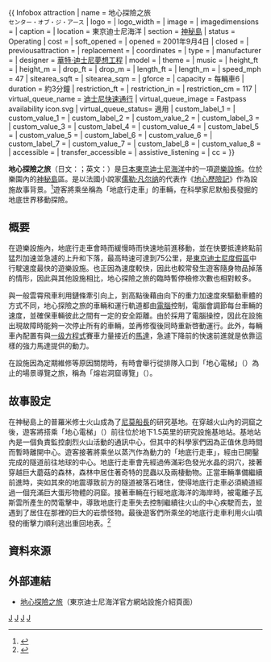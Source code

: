 {{ Infobox attraction
| name                = 地心探險之旅<br><small>センター・オブ・ジ・アース</small>
| logo                = <!--Use ONLY the filename, not a full [[Image:|Image:]] link-->
| logo_width          = <!--Default is 250px-->
| image               =
| imagedimensions     =
| caption             = 
| location            = 東京迪士尼海洋
| section             = [[神秘島_(東京迪士尼海洋)|神秘島]]
| status              = Operating
| cost                = 
| soft_opened         = 
| opened              = 2001年9月4日
| closed              = 
| previousattraction  = <!--If there is an appropriate article, this should be linked.-->
| replacement         = <!--If there is an appropriate article, this should be linked.-->
| coordinates         = <!--Use ONLY if attraction is at one park. Use {{coord}}-->
| type                = 
| manufacturer        = <!--Must not be linked.-->
| designer            = [[華特·迪士尼夢想工程|華特·迪士尼夢想工程]]
| model               = 
| theme               = <!--Should be linked.-->
| music               = 
| height_ft           = <!--Must be expressed in feet and may contain only numeric characters.-->
| height_m            = <!--Must be expressed in metres and may contain only numeric characters.-->
| drop_ft             = <!--Must be expressed in feet and may contain only numeric characters.-->
| drop_m              = <!--Must be expressed in metres and may contain only numeric characters.-->
| length_ft           = <!--Must be expressed in feet and may contain only numeric characters.-->
| length_m            = <!--Must be expressed in metres and may contain only numeric characters.-->
| speed_mph           = 47
| sitearea_sqft       = <!--Must be expressed in square feet and may contain only numeric characters.-->
| sitearea_sqm        = <!--Must be expressed in square metres and may contain only numeric characters.-->
| gforce              = 
| capacity            =  每輛車6
| duration            = 約3分鐘
| restriction_ft      = <!--Must be expressed in feet and may contain only numeric characters.-->
| restriction_in      = <!--Must be expressed in inches and may contain only numeric characters.-->
| restriction_cm      = 117
| virtual_queue_name  = [[迪士尼快速通行|迪士尼快速通行]]
| virtual_queue_image = Fastpass availability icon.svg
| virtual_queue_status= 適用
| custom_label_1      = 
| custom_value_1      = 
| custom_label_2      = 
| custom_value_2      = 
| custom_label_3      = 
| custom_value_3      = 
| custom_label_4      = 
| custom_value_4      = 
| custom_label_5      = 
| custom_value_5      = 
| custom_label_6      = 
| custom_value_6      = 
| custom_label_7      = 
| custom_value_7      = 
| custom_label_8      = 
| custom_value_8      = 
| accessible          = 
| transfer_accessible = 
| assistive_listening = 
| cc                  = 
}}

'''地心探險之旅'''（日文：{{lang|ja|センター・オブ・ジ・アース}}；英文：{{lang|en|Journey to the Center of the Earth}}）是[[日本|日本]][[東京迪士尼海洋|東京迪士尼海洋]]中的一項[[主題公園#遊樂設施|遊樂設施]]。位於樂園內的[[神秘島_(東京迪士尼海洋)|神秘島]]區。是以法國小說家[[儒勒·凡尔纳|儒勒·凡尔纳]]的代表作《[[地心歷險記|地心歷險記]]》作為設施故事背景。<ref>{{cite web| url=http://allabout.co.jp/gm/gc/215866/| title=〈センター・オブ・ジ・アースの秘密〉| author=双六屋 カゲゾウ| publisher=All About Japan| date=2008-12-27| accessdate=2013-06-17| archive-date=2011-11-11| archive-url=https://web.archive.org/web/20111111074638/http://allabout.co.jp/gm/gc/215866/| dead-url=no}}</ref>遊客將乘坐稱為「地底行走車」的車輛，在科學家尼默船長發掘的地底世界移動探險。

== 概要 ==

在遊樂設施內，地底行走車會時而緩慢時而快速地前進移動，並在快要抵達終點前猛烈加速並急遽的上升和下落，最高時速可達到75公里，是[[東京迪士尼度假區|東京迪士尼度假區]]中行駛速度最快的遊樂設施。也正因為速度較快，因此也較常發生遊客隨身物品掉落的情形，因此與其他設施相比，地心探險之旅的臨時暫停檢修次數也相對較多。

與一般雲霄飛車利用鏈條牽引向上，到高點後藉由向下的重力加速度來驅動車體的方式不同，地心探險之旅的車輛和運行軌道都由[[電腦|電腦]]控制，電腦會調節每台車輛的速度，並確保車輛彼此之間有一定的安全距離。由於採用了電腦操控，因此在設施出現故障時能夠一次停止所有的車輛，並再修復後同時重新啓動運行。此外，每輛車內配置有與[[一级方程式赛车|一级方程式]]賽車力量接近的[[馬達|馬達]]，急遽下降前的快速前進就是依靠這樣的強力馬達提供的動力。

在設施因為定期維修等原因關閉時，有時會舉行從排隊入口到「地心電梯」（{{lang|ja|テラヴェーター}}）為止的場景導覽之旅，稱為「熔岩洞窟導覽」（{{lang|ja|マグマ・サンクタムツアー}}）。

== 故事設定 ==

在神秘島上的普羅米修士火山成為了[[尼莫船長|尼莫船長]]的研究基地。在穿越火山內的洞窟之後，遊客將搭乘「地心電梯」（{{lang|ja|テラヴェーター}}）前往位於地下1.5英里的研究設施基地站。基地站內是一個負責監控劇烈火山活動的通訊中心，但其中的科學家們因為正值休息時間而暫時離開中心。遊客接著將乘坐以蒸汽作為動力的「地底行走車」，經由已開鑿完成的隧道前往地球的中心。地底行走車會先經過佈滿彩色發光水晶的洞穴，接著穿越巨大蘑菇的森林，森林中居住著奇特的昆蟲以及兩棲動物。正當車輛準備繼續前進時，突如其來的地震導致前方的隧道被落石堵住，使得地底行走車必須繞道經過一個充滿巨大蛋形物體的洞窟。接著車輛在行經地底海洋的海岸時，被電離子瓦斯雲所產生的閃電擊中，導致地底行走車失去控制繼續往火山的中心疾駛而去，並遇到了居住在那裡的巨大的岩漿怪物。最後遊客們所乘坐的地底行走車利用火山噴發的衝擊力順利逃出重回地表。<ref>{{cite web| url=http://www.tokyodisneyresort.co.jp/tc/tds/atrc/mysterious/center/index.html| title=地心探險之旅| publisher=東京迪士尼海洋| accessdate=2013-06-17| archive-url=https://web.archive.org/web/20130703152118/http://www.tokyodisneyresort.co.jp/tc/tds/atrc/mysterious/center/index.html| archive-date=2013-07-03| dead-url=yes}}</ref>

== 資料來源 ==
{{reflist}}

== 外部連結 ==
*[https://web.archive.org/web/20130703152118/http://www.tokyodisneyresort.co.jp/tc/tds/atrc/mysterious/center/index.html 地心探險之旅]（東京迪士尼海洋官方網站設施介紹頁面）

{{東京迪士尼海洋}}

[[Category:東京迪士尼海洋遊樂設施|J]]
[[Category:儒勒·凡尔纳著作题材作品|J]]
[[Category:迪士尼度假區及主題公園遊樂設施|J]]
[[Category:地心歷險記|J]]
